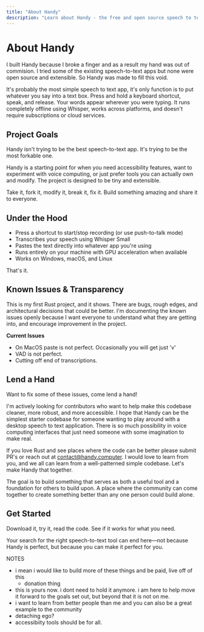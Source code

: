 ```yaml
---
title: "About Handy"
description: "Learn about Handy - the free and open source speech to text application"
---
```


# About Handy

I built Handy because I broke a finger and as a result my hand was out of commision. I tried some of the existing speech-to-text apps but none were open source and extensible. So Handy was made to fill this void.

It's probably the most simple speech to text app, it's only function is to put whatever you say into a text box. Press and hold a keyboard shortcut, speak, and release. Your words appear wherever you were typing. It runs completely offline using Whisper, works across platforms, and doesn't require subscriptions or cloud services.

## Project Goals

Handy isn't trying to be the best speech-to-text app. It's trying to be the most forkable one.

Handy is a starting point for when you need accessibility features, want to experiment with voice computing, or just prefer tools you can actually own and modify. The project is designed to be tiny and extensible.

Take it, fork it, modify it, break it, fix it. Build something amazing and share it to everyone.

## Under the Hood

- Press a shortcut to start/stop recording (or use push-to-talk mode)
- Transcribes your speech using Whisper Small
- Pastes the text directly into whatever app you're using
- Runs entirely on your machine with GPU acceleration when available
- Works on Windows, macOS, and Linux

That's it.

## Known Issues & Transparency

This is my first Rust project, and it shows. There are bugs, rough edges, and architectural decisions that could be better. I'm documenting the known issues openly because I want everyone to understand what they are getting into, and encourage improvement in the project.

**Current Issues**

* On MacOS paste is not perfect. Occasionally you will get just 'v'
* VAD is not perfect.
* Cutting off end of transcriptions.

## Lend a Hand

Want to fix some of these issues, come lend a hand!

I'm actively looking for contributors who want to help make this codebase cleaner, more robust, and more accessible. I hope that Handy can be the simplest starter codebase for someone wanting to play around with a desktop speech to text application. There is so much possibility in voice computing interfaces that just need someone with some imagination to make real.

If you love Rust and see places where the code can be better please submit PR's or reach out at [contact@handy.computer](mailto:contact@handy.computer). I would love to learn from you, and we all can learn from a well-patterned simple codebase. Let's make Handy that together.

The goal is to build something that serves as both a useful tool and a foundation for others to build upon. A place where the community can come together to create something better than any one person could build alone.

## Get Started

Download it, try it, read the code. See if it works for what you need.

Your search for the right speech-to-text tool can end here—not because Handy is perfect, but because you can make it perfect for you.

NOTES

- i mean i would like to build more of these things and be paid, live off of this
    - donation thing
- this is yours now. i dont need to hold it anymore. i am here to help move it forward to the goals set out, but beyond that it is not on me.
- i want to learn from better people than me and you can also be a great example to the community
- detaching ego?
- accessibiity tools should be for all.

